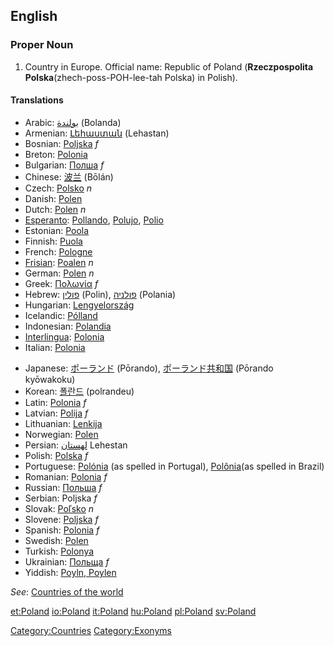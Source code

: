 {{wikipedia}}
==English==

===Proper Noun===
# Country in Europe. Official name: Republic of Poland ('''Rzeczpospolita Polska'''(zhech-poss-POH-lee-tah Polska) in Polish).

====Translations====
{{top}}
*Arabic: [[بولندة]] (Bolanda)
*Armenian: [[Լեհաստան]] (Lehastan)
*Bosnian: [[Poljska]] ''f''
*Breton: [[Polonia]]
*Bulgarian: [[Полша]] ''f''
*Chinese: [[波兰]] (Bōlán)
*Czech: [[Polsko]] ''n''
*Danish: [[Polen]]
*Dutch: [[Polen]] ''n''
*[[Esperanto]]: [[Pollando]], [[Polujo]], [[Polio]]
*Estonian: [[Poola]]
*Finnish: [[Puola]]
*French: [[Pologne]]
*[[Frisian]]: [[Poalen]] ''n''
*German: [[Polen]] ''n''
*Greek: [[Πολωνία]] ''f''
*Hebrew: [[פולין]] (Polin), [[פולניה]] (Polania)
*Hungarian: [[Lengyelország]]
*Icelandic: [[Pólland]]
*Indonesian: [[Polandia]]
*[[Interlingua]]: [[Polonia]]
*Italian: [[Polonia]]
{{mid}}
*Japanese: [[ポーランド]] (Pōrando), [[ポーランド共和国]] (Pōrando kyōwakoku)
*Korean: [[폴란드]] (polrandeu)
*Latin: [[Polonia]] ''f''
*Latvian: [[Polija]] ''f''
*Lithuanian: [[Lenkija]]
*Norwegian: [[Polen]]
*Persian: [[لهستان]] Lehestan
*Polish: [[Polska]] ''f''
*Portuguese: [[Polónia]] (as spelled in Portugal), [[Polônia]](as spelled in Brazil)
*Romanian: [[Polonia]] ''f''
*Russian: [[Польша]] ''f''
*Serbian: Poljska ''f''
*Slovak: [[Poľsko]] ''n''
*Slovene: [[Poljska]] ''f''
*Spanish: [[Polonia]] ''f''
*Swedish: [[Polen]]
*Turkish: [[Polonya]]
*Ukrainian: [[Польща]] ''f''
*Yiddish: [[Poyln, Poylen]] 
{{bottom}}
''See'': [[Countries of the world]]

[[Category:Countries]]
[[Category:Exonyms]]

[[et:Poland]]
[[io:Poland]]
[[it:Poland]]
[[hu:Poland]]
[[pl:Poland]]
[[sv:Poland]]